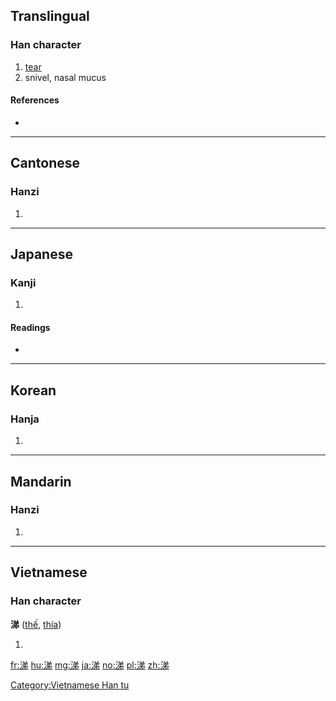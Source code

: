 {{also|洟}}
==Translingual==

===Han character===
{{Han char|rn=85|rad=水|as=07|sn=10|four=3812<sub>7</sub>|canj=水金弓竹 (ECNH)}}

# [[tear]]
# snivel, nasal mucus

====References====
* {{Han ref|kx=0627.040|dkj=17543|dj=1029.080|hdz=31633.050|uh=6D95|ud=28053|bh=AEF7|bd=44791}}

----

==Cantonese==

===Hanzi===
{{yue-hanzi|jyut=|y=tai3}}

# {{defn|lang=yue|sort=水07}}

----

==Japanese==

===Kanji===
{{ja-kanji|grade=|rs=水07}}

# {{defn|lang=ja|sort=水07}}

====Readings====
* {{ja-readings|on=[[てい]] (tei)|kun=[[なみだ]] (namida), [[なく]] (naku), [[はなしる]] (hanashiru)}}

----

==Korean==

===Hanja===
{{ko-hanja|hangeul=체|eumhun=|rv=che|mr=ch'e|y=chey}}

# {{defn|lang=ko|sort=水07}}

----

==Mandarin==

===Hanzi===
{{cmn-hanzi|pin=[[táo]] ([[tao2]]), [[tì]] ([[ti4]])|wg=t'ao<sup>2</sup>, t'i<sup>4</sup>}}

# {{defn|lang=cmn|sort=水07}}

----

==Vietnamese==

===Han character===
'''涕''' ([[thế]], [[thía]])

# {{defn|lang=vi}}

[[Category:Vietnamese Han tu]]

[[fr:涕]]
[[hu:涕]]
[[mg:涕]]
[[ja:涕]]
[[no:涕]]
[[pl:涕]]
[[zh:涕]]
